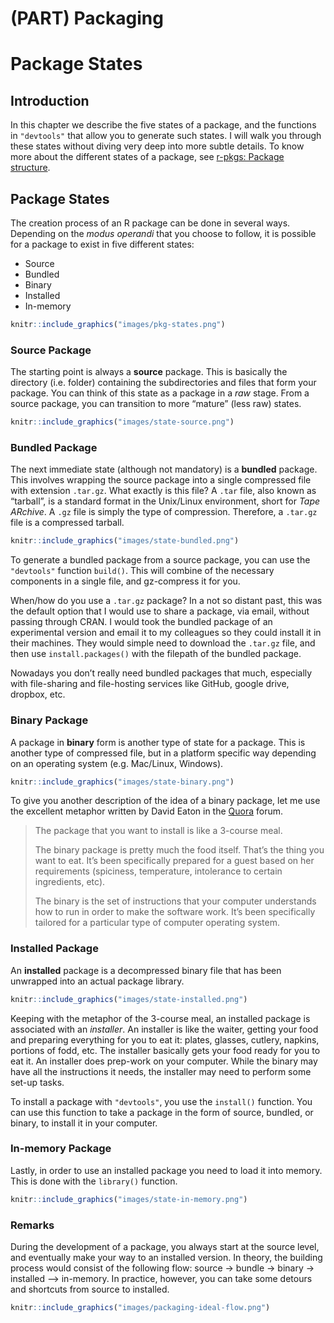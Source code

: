 # (PART) Packaging {-}

# Package States {#states}

## Introduction

In this chapter we describe the five states of a package, and the functions in `"devtools"` that allow you to generate such states. I will walk you through these states without diving very deep into more subtle details. To know more about the different states of a package, see 
<a href="http://r-pkgs.had.co.nz/package.html" target="_blank">r-pkgs: Package structure</a>.


## Package States

The creation process of an R package can be done in several ways. Depending on the _modus operandi_ that you choose to follow, it is possible for a package to exist in five different states:

- Source
- Bundled
- Binary
- Installed
- In-memory

```r
knitr::include_graphics("images/pkg-states.png")
```


### Source Package

The starting point is always a __source__ package. This is basically the directory (i.e. folder) containing the subdirectories and files that form your package. You can think of this state as a package in a _raw_ stage.
From a source package, you can transition to more "mature" (less raw) states. 

```r
knitr::include_graphics("images/state-source.png")
```


### Bundled Package

The next immediate state (although not mandatory) is a __bundled__ package. This involves wrapping the source package into a single compressed file with extension `.tar.gz`. What exactly is this file? A `.tar` file, also known as "tarball", is a standard format in the Unix/Linux environment, short for _Tape ARchive_. A `.gz` file is simply the type of compression. Therefore, a `.tar.gz` file is a compressed tarball.

```r
knitr::include_graphics("images/state-bundled.png")
```

To generate a bundled package from a source package, you can use the `"devtools"` function `build()`. This will combine of the necessary components in a single file, and gz-compress it for you.

When/how do you use a `.tar.gz` package? In a not so distant past, this was the default option that I would use to share a package, via email, without passing through CRAN. I would took the bundled package of an experimental version and email it to my colleagues so they could install it in their machines. They would simple need to download the `.tar.gz` file, and then use `install.packages()` with the filepath of the bundled package.

Nowadays you don't really need bundled packages that much, especially with file-sharing and file-hosting services like GitHub, google drive, dropbox, etc.


### Binary Package

A package in __binary__ form is another type of state for a package. This is another type of compressed file, but in a platform specific way depending on an operating system (e.g. Mac/Linux, Windows).

```r
knitr::include_graphics("images/state-binary.png")
```

To give you another description of the idea of a binary package, let me use the excellent metaphor written by David Eaton in the [Quora](https://www.quora.com/Whats-the-difference-between-an-installer-source-code-and-a-binary-package-when-installing-software) forum.

> The package that you want to install is like a 3-course meal.
>
> The binary package is pretty much the food itself. That's the thing you want to eat. It's been specifically prepared for a guest based on her requirements (spiciness, temperature, intolerance to certain ingredients, etc).
> 
> The binary is the set of instructions that your computer understands how to run in order to make the software work. It's been specifically tailored for a particular type of computer operating system.



### Installed Package

An __installed__ package is a decompressed binary file that has been unwrapped into an actual package library. 

```r
knitr::include_graphics("images/state-installed.png")
```

Keeping with the metaphor of the 3-course meal, an installed package is associated with an _installer_. An installer is like the waiter, getting your food and preparing everything for you to eat it: plates, glasses, cutlery, napkins, portions of fodd, etc. The installer basically gets your food ready for you to eat it. 
An installer does prep-work on your computer. While the binary may have all the instructions it needs, the installer may need to perform some set-up tasks.

To install a package with `"devtools"`, you use the `install()` function. You can use this function to take a package in the form of source, bundled, or binary, to install it in your computer.


### In-memory Package

Lastly, in order to use an installed package you need to load it into memory. This is done with the `library()` function.

```r
knitr::include_graphics("images/state-in-memory.png")
```


### Remarks

During the development of a package, you always start at the source level, and eventually make your way to an installed version. In theory, the building process would consist of the following flow: source -> bundle -> binary -> installed ---> in-memory. In practice, however, you can take some detours and shortcuts from source to installed.

```r
knitr::include_graphics("images/packaging-ideal-flow.png")
```
